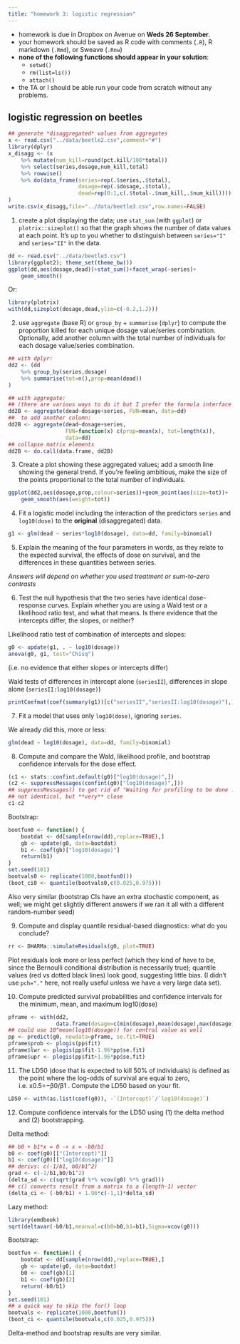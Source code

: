 ```yaml
---
title: "homework 3: logistic regression"
---
```


- homework is due in Dropbox on Avenue on **Weds 26 September**.
- your homework should be saved as R code with comments (`.R`), R markdown (`.Rmd`), or Sweave (`.Rnw`)
- **none of the following functions should appear in your solution**:
    - `setwd()`
    - `rm(list=ls())`
	- `attach()`
- the TA or I should be able run your code from scratch without any problems.


## logistic regression on beetles

```r
## generate *disaggregated* values from aggregates
x <- read.csv("../data/beetle2.csv",comment="#")
library(dplyr)
x_disagg <- (x
    %>% mutate(num_kill=round(pct.kill/100*total))
    %>% select(series,dosage,num_kill,total)
    %>% rowwise()
    %>% do(data_frame(series=rep(.$series,.$total),
                      dosage=rep(.$dosage,.$total),
                      dead=rep(0:1,c(.$total-.$num_kill,.$num_kill))))
)
write.csv(x_disagg,file="../data/beetle3.csv",row.names=FALSE)
```

1. create a plot displaying the data; use `stat_sum` (with `ggplot`) or `plotrix::sizeplot()` so that the graph shows the number of data values at each point. It's up to you whether to distinguish between `series="I"` and `series="II"` in the data.

```r
dd <- read.csv("../data/beetle3.csv")
library(ggplot2); theme_set(theme_bw())
ggplot(dd,aes(dosage,dead))+stat_sum()+facet_wrap(~series)+
    geom_smooth()
```
Or:

```r
library(plotrix)
with(dd,sizeplot(dosage,dead,ylim=c(-0.2,1.2)))
```

2. use `aggregate` (base R) or `group_by` + `summarise` (`dplyr`) to compute the proportion killed for each unique dosage value/series combination. Optionally, add another column with the total number of individuals for each dosage value/series combination.

```r
## with dplyr:
dd2 <- (dd
    %>% group_by(series,dosage)
    %>% summarise(tot=n(),prop=mean(dead))
)

## with aggregate:
## (there are various ways to do it but I prefer the formula interface
dd2B <- aggregate(dead~dosage+series, FUN=mean, data=dd)
##  to add another column:
dd2B <- aggregate(dead~dosage+series,
                  FUN=function(x) c(prop=mean(x), tot=length(x)),
                  data=dd)
## collapse matrix elements 
dd2B <- do.call(data.frame, dd2B)
```

3. Create a plot showing these aggregated values; add a smooth line showing the general trend. If you're feeling ambitious, make the size of the points proportional to the total number of individuals.

```r
ggplot(dd2,aes(dosage,prop,colour=series))+geom_point(aes(size=tot))+
    geom_smooth(aes(weight=tot))
```

4. Fit a logistic model including the interaction of the predictors `series` and `log10(dose)` to the **original** (disaggregated) data.

```r
g1 <- glm(dead ~ series*log10(dosage), data=dd, family=binomial)
```

5. Explain the meaning of the four parameters in words, as they relate to the expected survival, the effects of dose on survival, and the differences in these quantities between series.

*Answers will depend on whether you used treatment or sum-to-zero contrasts*

6. Test the null hypothesis that the two series have identical dose-response curves. Explain whether you are using a Wald test or a likelihood ratio test, and what that means. Is there evidence that the intercepts differ, the slopes, or neither?

Likelihood ratio test of combination of intercepts and slopes:
```r
g0 <- update(g1, . ~ log10(dosage))
anova(g0, g1, test="Chisq")
```
(i.e. no evidence that either slopes or intercepts differ)

Wald tests of differences in intercept alone (`seriesII`), differences in slope alone (`seriesII:log10(dosage)`)

```r
printCoefmat(coef(summary(g1))[c("seriesII","seriesII:log10(dosage)"),])
```

7. Fit a model that uses only `log10(dose)`, ignoring `series`.

We already did this, more or less:

```r
glm(dead ~ log10(dosage), data=dd, family=binomial)
```

8. Compute and compare the Wald, likelihood profile, and bootstrap confidence intervals for the dose effect.

```r
(c1 <- stats::confint.default(g0)["log10(dosage)",])
(c2 <- suppressMessages(confint(g0)["log10(dosage)",]))
## suppressMessages() to get rid of "Waiting for profiling to be done ..."
## not identical, but **very** close
c1-c2
```

Bootstrap:
```r
bootfun0 <- function() {
    bootdat <- dd[sample(nrow(dd),replace=TRUE),]
    gb <- update(g0, data=bootdat)
    b1 <- coef(gb)["log10(dosage)"]
    return(b1)
}
set.seed(101)
bootvals0 <- replicate(1000,bootfun0())
(boot_ci0 <- quantile(bootvals0,c(0.025,0.975)))
```	
Also very similar (bootstrap CIs have an extra stochastic component, as well; we might get slightly different answers if we ran it all with a different random-number seed)

9. Compute and display quantile residual-based diagnostics: what do you conclude?

```r
rr <- DHARMa::simulateResiduals(g0, plot=TRUE)
```

Plot residuals look more or less perfect (which they kind of have to be, since the Bernoulli conditional distribution is necessarily true); quantile values (red vs dotted black lines) look good, suggesting little bias. (I didn't use `pch="."` here, not really useful unless we have a very large data set).

10. Compute predicted survival probabilities and confidence intervals for the minimum, mean, and maximum log10(dose)

```r
pframe <- with(dd2,
               data.frame(dosage=c(min(dosage),mean(dosage),max(dosage))))
## could use 10^mean(log10(dosage)) for central value as well
pp <- predict(g0, newdata=pframe, se.fit=TRUE)
pframe$prob <- plogis(pp$fit)
pframe$lwr <- plogis(pp$fit-1.96*pp$se.fit)
pframe$upr <- plogis(pp$fit+1.96*pp$se.fit)
```

11. The LD50 (dose that is expected to kill 50% of individuals) is defined as the point where the log-odds of survival are equal to zero, i.e. x0.5=−β0/β1
. Compute the LD50 based on your fit.
```r
LD50 <- with(as.list(coef(g0)), -`(Intercept)`/`log10(dosage)`)
```

12. Compute confidence intervals for the LD50 using (1) the delta method and (2) bootstrapping.

Delta method:
```r
## b0 + b1*x = 0 -> x = -b0/b1
b0 <- coef(g0)[["(Intercept)"]]
b1 <- coef(g0)[["log10(dosage)"]]
## derivs: c(-1/b1, b0/b1^2)
grad <- c(-1/b1,b0/b1^2)
(delta_sd <- c(sqrt(grad %*% vcov(g0) %*% grad)))
## c() converts result from a matrix to a (length-1) vector
(delta_ci <- (-b0/b1) + 1.96*c(-1,1)*delta_sd)
```

Lazy method:
```r
library(emdbook)
sqrt(deltavar(-b0/b1,meanval=c(b0=b0,b1=b1),Sigma=vcov(g0)))
```

Bootstrap:
```r
bootfun <- function() {
    bootdat <- dd[sample(nrow(dd),replace=TRUE),]
    gb <- update(g0, data=bootdat)
    b0 <- coef(gb)[1]
    b1 <- coef(gb)[2]
    return(-b0/b1)
}
set.seed(101)
## a quick way to skip the for() loop
bootvals <- replicate(1000,bootfun())
(boot_ci <- quantile(bootvals,c(0.025,0.975)))
```

Delta-method and bootstrap results are very similar.

